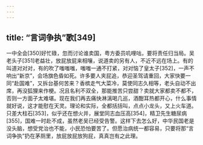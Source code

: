 ```yaml
---
---
---
```

title: “言词争执”歌[349]
---




一中全会[350]好忙碌，忽而讨论谁卖国，粤方委员叽哩咕，要将责任归当局。吴老头子[351]老益壮，放屁放屁来相嚷，说道卖的另有人，不近不远在场上。有的叫道对对对，有的吹了嗤嗤嗤，嗤嗤一通不打紧，对对恼了皇太子[352]，一声不响出“新京”，会场旗色昏如死。许多要人夹屁追，恭迎圣驾请重回，大家快要一同“赴国难”，又拆台基何苦来？香槟走气大菜冷，莫使同志久相等，老头自动不出席，再没狐狸来作梗。况且名利不双全，那能推苦只尝甜？卖就大家都卖不都不，否则一方面子太难堪。现在我们再去痛快淋漓喝几巡，酒酣耳热都开心，什么事情就好说，这才能慰在天灵。理论和实际，全都括括叫，点点小龙头，又上火车道。只差大柱石[353]，似乎还在想火并，展堂同志血压高[354]，精卫先生糖尿病[355]，国难一时赴不成，虽然老吴已经受告警。这样下去怎么好，中华民国老是没头脑，想受党治也不能，小民恐怕要苦了。但愿治病统一都容易，只要将那“言词争执”扔在茅厕里，放屁放屁放狗屁，真真岂有之此理。